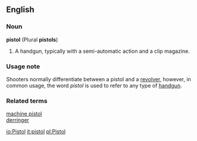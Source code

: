 ==English==
===Noun===
'''pistol''' (Plural '''pistols''')
# A handgun, typically with a semi-automatic action and a clip magazine.
===Usage note===
Shooters normally differentiate between a pistol and a [[revolver]], however, in common usage, the word ''pistol'' is used to refer to any type of [[handgun]].

===Related terms===
[[machine pistol]]<BR>
[[derringer]]

[[io:Pistol]]
[[it:pistol]]
[[pl:Pistol]]